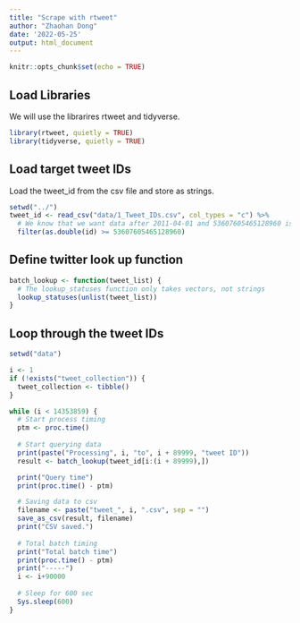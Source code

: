 ```yaml
---
title: "Scrape with rtweet"
author: "Zhaohan Dong"
date: '2022-05-25'
output: html_document
---
```


```r
knitr::opts_chunk$set(echo = TRUE)
```

## Load Libraries

We will use the librarires rtweet and tidyverse.

```r
library(rtweet, quietly = TRUE)
library(tidyverse, quietly = TRUE)
```

## Load target tweet IDs

Load the tweet_id from the csv file and store as strings.

```r
setwd("../")
tweet_id <- read_csv("data/1_Tweet_IDs.csv", col_types = "c") %>%
  # We know that we want data after 2011-04-01 and 53607605465128960 is the first one on that day
  filter(as.double(id) >= 53607605465128960)
```

## Define twitter look up function

```r
batch_lookup <- function(tweet_list) {
  # The lookup_statuses function only takes vectors, not strings
  lookup_statuses(unlist(tweet_list))
}
```

## Loop through the tweet IDs

```r
setwd("data")

i <- 1
if (!exists("tweet_collection")) {
  tweet_collection <- tibble()
}

while (i < 14353859) {
  # Start process timing
  ptm <- proc.time()
  
  # Start querying data
  print(paste("Processing", i, "to", i + 89999, "tweet ID"))
  result <- batch_lookup(tweet_id[i:(i + 89999),])

  print("Query time")
  print(proc.time() - ptm)

  # Saving data to csv
  filename <- paste("tweet_", i, ".csv", sep = "")
  save_as_csv(result, filename)
  print("CSV saved.")
  
  # Total batch timing
  print("Total batch time")
  print(proc.time() - ptm)
  print("-----")
  i <- i+90000
  
  # Sleep for 600 sec
  Sys.sleep(600)
}
```
